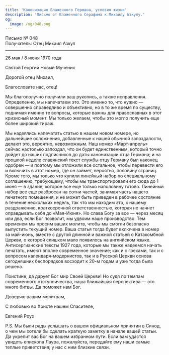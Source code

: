 ```yaml
---
title: 'Канонизация Блаженного Германа, условия жизни'
description: 'Письмо от Блаженного Серафима к Михаилу Азкулу.'
og:
  image: /og/048.png
---
```


<div style={{textAlign:'right', fontFamily:'monospace'}}>Письмо № 048</div>
<div style={{textAlign:'left', fontFamily:'monospace'}}>Получатель: Отец Михаил Азкул</div>

---

26 мая / 8 июня 1970 года

Святой Георгий Новый Мученик

Дорогой отец Михаил,

Благословите нас, отец!

Мы благополучно получили ваш рукопись, а также исправления. Определенно, мы напечатаем это. Это именно то, что нужно — совершенно справедливо и объективно, но в то же время по существу, поднимая именно те вопросы, которые важны для православных в этот кризисный момент. Мы только желаем, чтобы это могло получить еще более широкий тираж.

Мы надеялись напечатать статью в нашем новом номере, но дальнейшие осложнения, добавленные к нашей обычной запоздалости, делают это, вероятно, невозможным. Наш номер «Март-апрель» сейчас настолько запоздал, что он будет единственным, который точно дойдет до наших подписчиков до даты канонизации отца Германа; и на прошлой неделе славянский текст службы отцу Герману был наконец одобрен — и поэтому мы отложили все остальное, чтобы перевести его и включить в этот номер, где он займет, вероятно, половину страниц. Кроме того, мы только что купили линейный набор по специальному соглашению, требующему, чтобы мы транспортировали его сюда до 1 июня — в здание, которое все еще только наполовину готово. Линейный набор все еще разбросан на сотни частей, занимая часть нашего печатного помещения, и не может быть приведен в рабочее состояние в течение нескольких недель, так что мы находим это, к нашему раздражению, краткосрочной ответственностью, которая не начнет оправдывать себя до «Мая-Июня». Но слава Богу за все — через месяц или два, если Бог позволит, мы удвоим наше производство. Тем временем мы просим ваших молитв, чтобы мы смогли безопасно выпустить текущий номер. Ваша статья тогда будет включена в номер за май-июнь, вместе с другой длинной и важной статьей о Катакомбной Церкви, о которой слишком мало появилось на английском языке. Антисергианские тексты 1927 года, которые мы также надеемся начать печатать, имеют вполне современное значение; как и с греками, так и с вопросом календаря-модернистов, так и в Русской Церкви основа сегодняшних беспорядков восходит к 20-м годам и уже тогда была решена.

Поистине, да дарует Бог мир Своей Церкви! Но судя по темпам современного отступничества, наша ближайшая перспектива — это много битвы. Да поможет нам Бог.

Доверяю вашим молитвам,

С любовью во Христе нашем Спасителе,

Евгений Роуз

P.S. Мы были рады услышать о вашем официальном принятии в Синод, о чем мы хотели бы сделать краткую заметку в начале вашей статьи. Да укрепит вас Бог на вашем избранном пути. Если вам удастся увидеть епископа Лаура, пожалуйста, передайте ему наши самые теплые приветствия; у нас с ним близкие связи.

